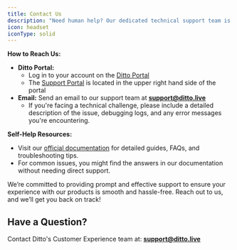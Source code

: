 ```yaml
---
title: Contact Us
description: "Need human help? Our dedicated technical support team is here to assist you! Whether you're experiencing technical issues, need troubleshooting assistance, or have questions about Ditto, we’re ready to help."
icon: headset
iconType: solid
---
```



**How to Reach Us:**

- **Ditto Portal:**
  - Log in to your account on the <a href="https://portal.ditto.live" target="_blank">Ditto Portal</a>
  - The <a href="https://support.ditto.live/hc/en-us/requests/new" target="_blank">Support Portal</a> is located in the upper right hand side of the portal
- **Email:** Send an email to our support team at <a href="mailto:support@ditto.live" target="_blank">**support@ditto.live**</a>
  - If you're facing a technical challenge, please include a detailed description of the issue, debugging logs, and any error messages you're encountering.

**Self-Help Resources:**

- Visit our [official documentation](https://docs.ditto.live/) for detailed guides, FAQs, and troubleshooting tips.
- For common issues, you might find the answers in our documentation without needing direct support.

We’re committed to providing prompt and effective support to ensure your experience with our products is smooth and hassle-free. Reach out to us, and we’ll get you back on track!

## **Have a Question?**

Contact Ditto's Customer Experience team at: <a href="mailto:support@ditto.live" target="_blank">**support@ditto.live**</a>
